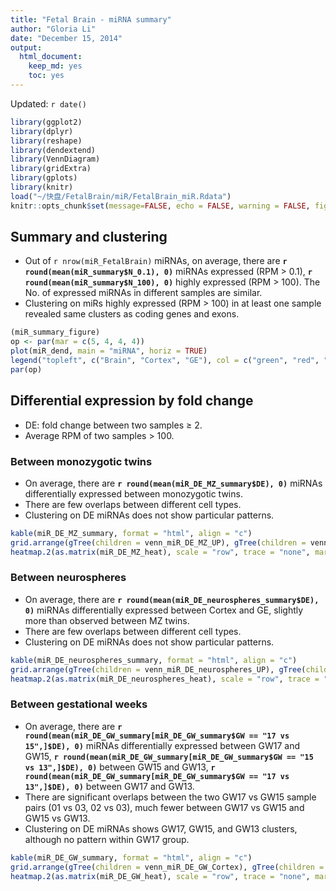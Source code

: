 ```yaml
---
title: "Fetal Brain - miRNA summary"
author: "Gloria Li"
date: "December 15, 2014"
output:
  html_document:
    keep_md: yes
    toc: yes
---
```


Updated: `r date()`

```r
library(ggplot2)
library(dplyr)
library(reshape)
library(dendextend)
library(VennDiagram)
library(gridExtra)
library(gplots)
library(knitr)
load("~/快盘/FetalBrain/miR/FetalBrain_miR.Rdata")
knitr::opts_chunk$set(message=FALSE, echo = FALSE, warning = FALSE, fig.height = 8, fig.width = 8)
```

## Summary and clustering 

* Out of `r nrow(miR_FetalBrain)` miRNAs, on average, there are __`r round(mean(miR_summary$N_0.1), 0)`__ miRNAs expressed (RPM > 0.1), __`r round(mean(miR_summary$N_100), 0)`__ highly expressed (RPM > 100). The No. of expressed miRNAs in different samples are similar.       
* Clustering on miRs highly expressed (RPM > 100) in at least one sample revealed same clusters as coding genes and exons.    

```r
(miR_summary_figure)
op <- par(mar = c(5, 4, 4, 4))
plot(miR_dend, main = "miRNA", horiz = TRUE)
legend("topleft", c("Brain", "Cortex", "GE"), col = c("green", "red", "blue"), lwd = 8)
par(op)
```

## Differential expression by fold change 

* DE: fold change between two samples $\ge$ 2.     
* Average RPM of two samples > 100. 

### Between monozygotic twins  

* On average, there are __`r round(mean(miR_DE_MZ_summary$DE), 0)`__ miRNAs differentially expressed between monozygotic twins.   
* There are few overlaps between different cell types.      
* Clustering on DE miRNAs does not show particular patterns.        

```r
kable(miR_DE_MZ_summary, format = "html", align = "c")
grid.arrange(gTree(children = venn_miR_DE_MZ_UP), gTree(children = venn_miR_DE_MZ_DN), nrow = 1)
heatmap.2(as.matrix(miR_DE_MZ_heat), scale = "row", trace = "none", margins = c(11, 6), keysize = 1, density.info = "none", col = bluered(256), key.title = "", key.xlab = "")
```

### Between neurospheres  

* On average, there are __`r round(mean(miR_DE_neurospheres_summary$DE), 0)`__ miRNAs differentially expressed between Cortex and GE, slightly more than observed between MZ twins.   
* There are few overlaps between different cell types.      
* Clustering on DE miRNAs does not show particular patterns.        

```r
kable(miR_DE_neurospheres_summary, format = "html", align = "c")
grid.arrange(gTree(children = venn_miR_DE_neurospheres_UP), gTree(children = venn_miR_DE_neurospheres_DN), nrow = 1)
heatmap.2(as.matrix(miR_DE_neurospheres_heat), scale = "row", trace = "none", margins = c(11, 6), keysize = 1, density.info = "none", col = bluered(256), key.title = "", key.xlab = "")
```

### Between gestational weeks 

* On average, there are __`r round(mean(miR_DE_GW_summary[miR_DE_GW_summary$GW == "17 vs 15",]$DE), 0)`__ miRNAs differentially expressed between GW17 and GW15, __`r round(mean(miR_DE_GW_summary[miR_DE_GW_summary$GW == "15 vs 13",]$DE), 0)`__ between GW15 and GW13, __`r round(mean(miR_DE_GW_summary[miR_DE_GW_summary$GW == "17 vs 13",]$DE), 0)`__ between GW17 and GW13.   
* There are significant overlaps between the two GW17 vs GW15 sample pairs (01 vs 03, 02 vs 03), much fewer between GW17 vs GW15 and GW15 vs GW13.      
* Clustering on DE miRNAs shows GW17, GW15, and GW13 clusters, although no pattern within GW17 group.        

```r
kable(miR_DE_GW_summary, format = "html", align = "c")
grid.arrange(gTree(children = venn_miR_DE_GW_Cortex), gTree(children = venn_miR_DE_GW_GE), nrow = 1)
heatmap.2(as.matrix(miR_DE_GW_heat), scale = "row", trace = "none", margins = c(11, 6), keysize = 1, density.info = "none", col = bluered(256), key.title = "", key.xlab = "")
```



